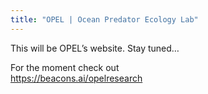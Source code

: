 ```yaml
---
title: "OPEL | Ocean Predator Ecology Lab"
---
```


This will be OPEL's website. Stay tuned...

For the moment check out\
<https://beacons.ai/opelresearch>
